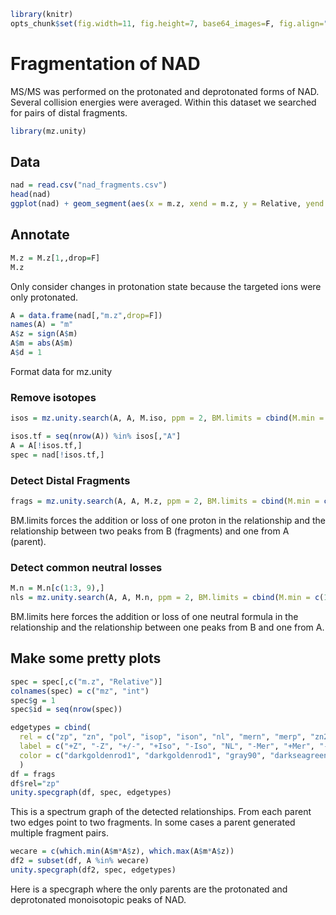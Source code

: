 ```r
library(knitr)
opts_chunk$set(fig.width=11, fig.height=7, base64_images=F, fig.align="center", message=F, warning=F, fig.path='figure_fragment/')
```

# Fragmentation of NAD
MS/MS was performed on the protonated and deprotonated forms of NAD.  Several collision energies were averaged.  Within this dataset we searched for pairs of distal fragments.

```r
library(mz.unity)
```

## Data
```r
nad = read.csv("nad_fragments.csv")
head(nad)
ggplot(nad) + geom_segment(aes(x = m.z, xend = m.z, y = Relative, yend = 0)) + ggtitle("Positive and Negative Fragmentation SPectrum Composite of NAD")
```

## Annotate
```r
M.z = M.z[1,,drop=F]
M.z
```
Only consider changes in protonation state because the targeted ions were only protonated.

```r
A = data.frame(nad[,"m.z",drop=F])
names(A) = "m"
A$z = sign(A$m)
A$m = abs(A$m)
A$d = 1
```
Format data for mz.unity

### Remove isotopes
```r
isos = mz.unity.search(A, A, M.iso, ppm = 2, BM.limits = cbind(M.min = c(1), M.max = c(1), B.n = c(1)))

isos.tf = seq(nrow(A)) %in% isos[,"A"]
A = A[!isos.tf,]
spec = nad[!isos.tf,]
```

### Detect Distal Fragments
```r
frags = mz.unity.search(A, A, M.z, ppm = 2, BM.limits = cbind(M.min = c(1), M.max = c(1), B.n = c(2)))
```
BM.limits forces the addition or loss of one proton in the relationship and the relationship between two peaks from B (fragments) and one from A (parent).


### Detect common neutral losses
```r
M.n = M.n[c(1:3, 9),]
nls = mz.unity.search(A, A, M.n, ppm = 2, BM.limits = cbind(M.min = c(1), M.max = c(1), B.n = c(1)))
```
BM.limits here forces the addition or loss of one neutral formula in the relationship and the relationship between one peaks from B and one from A.

## Make some pretty plots
```r
spec = spec[,c("m.z", "Relative")]
colnames(spec) = c("mz", "int")
spec$g = 1
spec$id = seq(nrow(spec))

edgetypes = cbind(
  rel = c("zp", "zn", "pol", "isop", "ison", "nl", "mern", "merp", "zn2", "zp2", "mern.self", "merp.self"),
  label = c("+Z", "-Z", "+/-", "+Iso", "-Iso", "NL", "-Mer", "+Mer", "-Z", "+Z", "-Self Mer", "+Self Mer"),
  color = c("darkgoldenrod1", "darkgoldenrod1", "gray90", "darkseagreen1", "darkseagreen1", "darkorchid1", "red", "red", "darkgoldenrod1", "darkgoldenrod1", "darkorchid1", "darkorchid1" )
  )
df = frags
df$rel="zp"
unity.specgraph(df, spec, edgetypes)
```
This is a spectrum graph of the detected relationships.  From each parent two edges point to two fragments.  In some cases a parent generated multiple fragment pairs.

```r
wecare = c(which.min(A$m*A$z), which.max(A$m*A$z))
df2 = subset(df, A %in% wecare)
unity.specgraph(df2, spec, edgetypes)
```
Here is a specgraph where the only parents are the protonated and deprotonated monoisotopic peaks of NAD.
